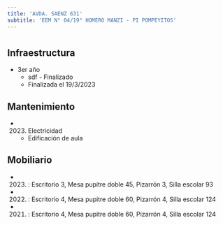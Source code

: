 ```yaml
---
title: 'AVDA. SAENZ 631'
subtitle: 'EEM N° 04/19° HOMERO MANZI - PI POMPEYITOS'
---
```


#
## Infraestructura

* 3er año 
    + sdf - Finalizado 
    + Finalizada el 19/3/2023 






## Mantenimiento

*  (2023) Electricidad 
    + Edificación de aula





## Mobiliario

*  (2023) : Escritorio 3, Mesa pupitre doble 45, Pizarrón 3, Silla escolar 93 

*  (2022) : Escritorio 4, Mesa pupitre doble 60, Pizarrón 4, Silla escolar 124 

*  (2021) : Escritorio 4, Mesa pupitre doble 60, Pizarrón 4, Silla escolar 124 



